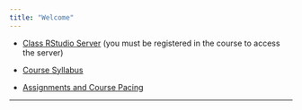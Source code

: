 ```yaml
---
title: "Welcome"
---
```





* [Class RStudio Server](https://mathr.math.appstate.edu) (you must be registered in the course to access the server)

* [Course Syllabus](./Syllabus/SyllabusSTT3830F2019.html)

* [Assignments and Course Pacing](./CoursePacing/CoursePacingSTT3830Fall2019.html)



* * *